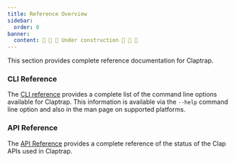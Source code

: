 ```yaml
---
title: Reference Overview
sidebar:
  order: 0
banner:
  content: 🚧 🚧 🚧 Under construction 🚧 🚧 🚧
---
```


This section provides complete reference documentation for Claptrap.

### CLI Reference

The [CLI reference](/reference/cli) provides a complete list of the command line options available for Claptrap. This
information is available via the `--help` command line option and also in the man page on supported platforms.

### API Reference

The [API Reference](/reference/api) provides a complete reference of the status of the Clap APIs used in
Claptrap.